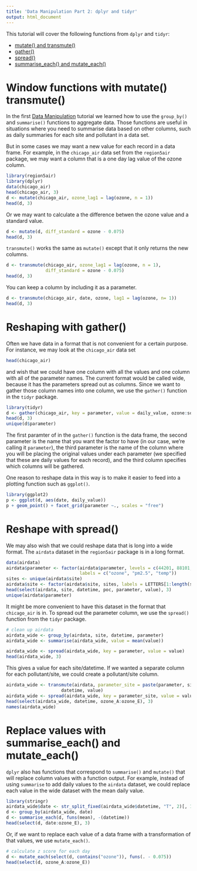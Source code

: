 ```yaml
---
title: 'Data Manipulation Part 2: dplyr and tidyr'
output: html_document
---
```


This tutorial will cover the following functions from `dplyr` and `tidyr`:

- [mutate() and transmute()](#mutate)
- [gather()](#gather)
- [spread()](#spread)
- [summarise_each() and mutate_each()](#each)

# Window functions with mutate() transmute(){#mutate}

In the first [Data Manipulation](http://rpubs.com/NateByers/datamanip2) tutorial we 
learned how to use the `group_by()` and `summarise()` functions to aggregate data. 
Those functions are useful in situations where you need to summarise data based on 
other columns, such as daily summaries for each site and pollutant in a data set. 

But in some cases we may want a new value for each record in a data frame. For example, 
in the `chicago_air` data set from the `region5air` package, we may want a column 
that is a one day lag value of the ozone column.

```r
library(region5air)
library(dplyr)
data(chicago_air)
head(chicago_air, 3)
d <- mutate(chicago_air, ozone_lag1 = lag(ozone, n = 1))
head(d, 3)
```

Or we may want to calculate a the difference betwen the ozone value and a standard value.

```r
d <- mutate(d, diff_standard = ozone - 0.075)
head(d, 3)
```

`transmute()` works the same as `mutate()` except that it only returns the new columns.

```r
d <- transmute(chicago_air, ozone_lag1 = lag(ozone, n = 1), 
               diff_standard = ozone - 0.075)
head(d, 3)
```

You can keep a column by including it as a parameter.

```r
d <- transmute(chicago_air, date, ozone, lag1 = lag(ozone, n= 1))
head(d, 3)
```

# Reshaping with gather(){#gather}

Often we have data in a format that is not convenient for a certain purpose. For instance,
we may look at the `chicago_air` data set

```r
head(chicago_air)
```

and wish that we could have one column with all the values and one column with all of the parameter names. The current format would be called wide, because it has the parameters
spread out as columns. Since we want to gather those column names into one column, we use
the `gather()` function in the `tidyr` package.

```r
library(tidyr)
d <- gather(chicago_air, key = parameter, value = daily_value, ozone:solar)
head(d, 3)
unique(d$parameter)
```

The first paramter of in the `gather()` function is the data frame, the second parameter
is the name that you want the factor to have (in our case, we're calling it `parameter`), 
the third parameter is the name of the column where you will be placing the original
values under each parameter (we specified that these are daily values for each record), 
and the third column specifies which columns will be gathered.

One reason to reshape data in this way is to make it easier to feed into a plotting
function such as `ggplot()`.

```r
library(ggplot2)
p <- ggplot(d, aes(date, daily_value)) 
p + geom_point() + facet_grid(parameter ~., scales = "free")
```

# Reshape with spread(){#spread}

We may also wish that we could reshape data that is long into a wide format. The `airdata` dataset 
in the `region5air` package is in a long format.

```r
data(airdata)
airdata$parameter <- factor(airdata$parameter, levels = c(44201, 88101, 62101),
                            labels = c("ozone", "pm2.5", "temp"))
sites <- unique(airdata$site)
airdata$site <- factor(airdata$site, sites, labels = LETTERS[1:length(sites)])
head(select(airdata, site, datetime, poc, parameter, value), 3)
unique(airdata$parameter)
```

It might be more convenient to have this dataset in the format that `chicago_air` is in. To spread out
the parameter column, we use the `spread()` function from the `tidyr` package.

```r
# clean up airdata
airdata_wide <- group_by(airdata, site, datetime, parameter)
airdata_wide <- summarise(airdata_wide, value = mean(value))

airdata_wide <- spread(airdata_wide, key = parameter, value = value)
head(airdata_wide, 3)
```

This gives a value for each site/datetime. If we wanted a separate column for
each pollutant/site, we could create a pollutant/site column.

```r
airdata_wide <- transmute(airdata, parameter_site = paste(parameter, site, sep = "_"),
                     datetime, value)
airdata_wide <- spread(airdata_wide, key = parameter_site, value = value)
head(select(airdata_wide, datetime, ozone_A:ozone_E), 3)
names(airdata_wide)
```

# Replace values with summarise_each() and mutate_each() {#each}

`dplyr` also has functions that correspond to `summarise()` and `mutate()`
that will replace column values with a function output. For example,
instead of using `summarise` to add daily values to the `airdata` dataset,
we could replace each value in the wide dataset with the mean daily value.

```r
library(stringr)
airdata_wide$date <- str_split_fixed(airdata_wide$datetime, "T", 2)[, 1]
d <- group_by(airdata_wide, date)
d <- summarise_each(d, funs(mean), -(datetime))
head(select(d, date:ozone_E), 3)
```

Or, if we want to replace each value of a data frame with a transformation of that
values, we use `mutate_each()`.

```r
# calculate z score for each day
d <- mutate_each(select(d, contains("ozone")), funs(. - 0.075))
head(select(d, ozone_A:ozone_E))
```
